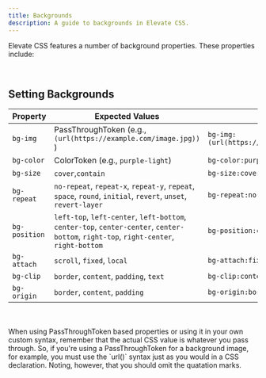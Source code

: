 ```yaml
---
title: Backgrounds
description: A guide to backgrounds in Elevate CSS.
---
```


Elevate CSS features a number of background properties. These properties include:

<br/>

## Setting Backgrounds

| Property   | Expected Values | Example     |
|------------|--------------------|-----------------------|
| `bg-img`   | PassThroughToken (e.g.,  `(url(https://example.com/image.jpg))` )      |  `bg-img:(url(https://example.com/image.jpg))`  |
| `bg-color`  | ColorToken (e.g., `purple-light`)      |  `bg-color:purple-light`  |
| `bg-size`  |  `cover`,`contain`   |  `bg-size:cover`  |
| `bg-repeat`| `no-repeat`, `repeat-x`, `repeat-y`, `repeat`, `space`, `round`, `initial`, `revert`, `unset`, `revert-layer` |  `bg-repeat:no-repeat`  |  
| `bg-position`| `left-top`, `left-center`, `left-bottom`, `center-top`, `center-center`, `center-bottom`, `right-top`, `right-center`, `right-bottom` |  `bg-position:center-center`  |
| `bg-attach`|`scroll`, `fixed`, `local` | `bg-attach:fixed` |
| `bg-clip`|`border`, `content`, `padding`, `text` | `bg-clip:content`|
| `bg-origin`| `border`, `content`, `padding` | `bg-origin:border`|
<br/>
<br/>



<Aside title="'Pass Through' Means Literally">
When using PassThroughToken based properties or using it in your own custom syntax, remember that the actual CSS value is whatever you pass through. So, if you're using a PassThroughToken for a background image, for example, you must use the `url()` syntax just as you would in a CSS declaration. Noting, however, that you should omit the quatation marks.
</Aside>





